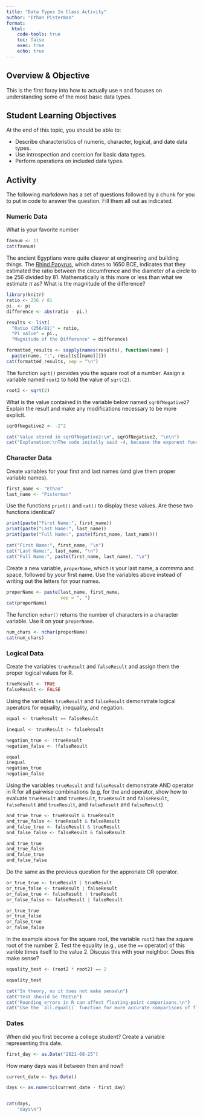 ```yaml
---
title: "Data Types In Class Activity"
author: "Ethan Pisterman"
format: 
  html:
    code-tools: true
    toc: false
    exec: true
    echo: true
---
```


## Overview & Objective

This is the first foray into how to actually use `R` and focuses on understanding some of the most basic data types.

## Student Learning Objectives

At the end of this topic, you should be able to:  

 - Describe characteristics of numeric, character, logical, and date data types.  
 - Use introspection and coercion for basic data types. 
 - Perform operations on included data types.  


## Activity

The following markdown has a set of questions followed by a chunk for you to put in code to answer the question.  Fill them all out as indicated.


### Numeric Data

What is your favorite number

```r
favnum <- 11
cat(favnum)
```


The ancient Egyptians were quite cleaver at engineering and building things.  The [Rhind Papyrus](https://en.wikipedia.org/wiki/Rhind_Mathematical_Papyrus), which dates to 1650 BCE, indicates that they estimated the ratio between the circumfrence and the diameter of a circle to be 256 divided by 81.  Mathematically is this more or less than what we estimate $\pi$ as?  What is the magnitude of the difference?

```r
library(knitr)
ratio <- 256 / 81
pi. <- pi
difference <- abs(ratio - pi.)

results <- list(
  "Ratio (256/81)" = ratio,
  "Pi value" = pi.,
  "Magnitude of the Difference" = difference)

formatted_results <- sapply(names(results), function(name) {
  paste(name, ":", results[[name]])})
cat(formatted_results, sep = "\n")

```



The function `sqrt()` provides you the square root of a number. Assign a variable named `root2` to hold the value of `sqrt(2)`.

```r
root2 <- sqrt(2)
```


What is the value contained in the variable below named `sqrOfNegative2`?  Explain the result and make any modifications necessary to be more explicit.

```r
sqrOfNegative2 <- -2^2

cat("Value stored in sqrOfNegative2:\n", sqrOfNegative2, "\n\n")
cat("Explanation:\nThe code initally said -4, because the exponent function has higher precedence than the minus (PEMDAS). Consequently, the calculation is seen as -(2^2), which results in -4.\n")
```

### Character Data

Create variables for your first and last names (and give them proper variable names).

```r
first_name <- "Ethan"
last_name <- "Pisterman"
```


Use the functions `print()` and `cat()` to display these values.  Are these two functions identical?

```r
print(paste("First Name:", first_name))
print(paste("Last Name:", last_name))
print(paste("Full Name:", paste(first_name, last_name)))
```

```r
cat("First Name:", first_name, "\n")
cat("Last Name:", last_name, "\n")
cat("Full Name:", paste(first_name, last_name), "\n")
```

Create a new variable, `properName`, which is your last name, a commma and space, followed by your first name.  Use the variables above instead of writing out the letters for your names.

```r
properName <- paste(last_name, first_name,
                    sep = ", ")
cat(properName)
```


The function `nchar()` returns the number of characters in a character variable.  Use it on your `properName`.

```r
num_chars <- nchar(properName)
cat(num_chars)
```


### Logical Data 

Create the variables `trueResult` and `falseResult` and assign them the proper logical values for R.

```r
trueResult <- TRUE
falseResult <- FALSE
```


Using the variables `trueResult` and `falseResult` demonstrate logical operators for equality, inequality, and negation.

```r
equal <- trueResult == falseResult

inequal <- trueResult != falseResult

negation_true <- !trueResult
negation_false <- !falseResult

equal
inequal
negation_true
negation_false
```


Using the variables `trueResult` and `falseResult` demonstrate AND operator in R for all pairwise combinations (e.g, for the and operator, show how to evaluate `trueResult` and `trueResult`, `trueResult` and `falseResult`, `falseResult` and `trueResult`, and `falseResult` and `falseResult`)

```r
and_true_true <- trueResult & trueResult
and_true_false <- trueResult & falseResult
and_false_true <- falseResult & trueResult
and_false_false <- falseResult & falseResult

and_true_true
and_true_false
and_false_true
and_false_false
```

Do the same as the previous question for the approriate OR operator.

```r
or_true_true <- trueResult | trueResult
or_true_false <- trueResult | falseResult
or_false_true <- falseResult | trueResult
or_false_false <- falseResult | falseResult

or_true_true
or_true_false
or_false_true
or_false_false
```




In the example above for the square root, the variable `root2` has the square root of the number $2$.  Test the equality (e.g., use the `==` operator) of this varible times itself to the value $2$. Discuss this with your neighbor.  Does this make sense?

```r
equality_test <- (root2 * root2) == 2

equality_test

cat("In theory, no it does not make sense\n")
cat("Test should be TRUE\n")
cat("Rounding errors in R can affect floating-point comparisons.\n")
cat("Use the `all.equal()` function for more accurate comparisons of floating points.\n")

```



### Dates


When did you first become a college student?  Create a variable representing this date.

```r
first_day <- as.Date("2021-08-25") 
```


How many days was it between then and now?

```r
current_date <- Sys.Date()

days <- as.numeric(current_date - first_day)


cat(days,
    "days\n")
```
